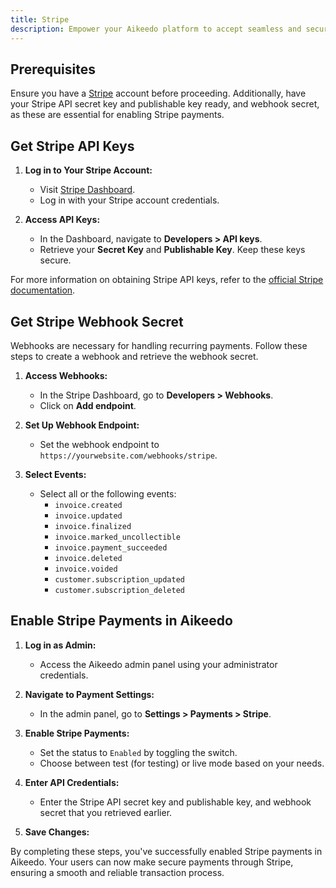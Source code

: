 ```yaml
---
title: Stripe
description: Empower your Aikeedo platform to accept seamless and secure payments through Stripe by following these straightforward steps.
---
```


## Prerequisites

Ensure you have a [Stripe](https://stripe.com/) account before proceeding. Additionally, have your Stripe API secret key and publishable key ready, and webhook secret, as these are essential for enabling Stripe payments.

## Get Stripe API Keys

1. **Log in to Your Stripe Account:**

   - Visit [Stripe Dashboard](https://dashboard.stripe.com/).
   - Log in with your Stripe account credentials.

2. **Access API Keys:**

   - In the Dashboard, navigate to **Developers > API keys**.
   - Retrieve your **Secret Key** and **Publishable Key**. Keep these keys secure.

For more information on obtaining Stripe API keys, refer to the [official Stripe documentation](https://stripe.com/docs/keys).

## Get Stripe Webhook Secret

Webhooks are necessary for handling recurring payments. Follow these steps to create a webhook and retrieve the webhook secret.

1. **Access Webhooks:**

   - In the Stripe Dashboard, go to **Developers > Webhooks**.
   - Click on **Add endpoint**.

2. **Set Up Webhook Endpoint:**

   - Set the webhook endpoint to `https://yourwebsite.com/webhooks/stripe`.

3. **Select Events:**

   - Select all or the following events:
     - `invoice.created`
     - `invoice.updated`
     - `invoice.finalized`
     - `invoice.marked_uncollectible`
     - `invoice.payment_succeeded`
     - `invoice.deleted`
     - `invoice.voided`
     - `customer.subscription_updated`
     - `customer.subscription_deleted`

## Enable Stripe Payments in Aikeedo

1. **Log in as Admin:**

   - Access the Aikeedo admin panel using your administrator credentials.

2. **Navigate to Payment Settings:**

   - In the admin panel, go to **Settings > Payments > Stripe**.

3. **Enable Stripe Payments:**

   - Set the status to `Enabled` by toggling the switch.
   - Choose between test (for testing) or live mode based on your needs.

4. **Enter API Credentials:**

   - Enter the Stripe API secret key and publishable key, and webhook secret that you retrieved earlier.

5. **Save Changes:**

By completing these steps, you've successfully enabled Stripe payments in Aikeedo. Your users can now make secure payments through Stripe, ensuring a smooth and reliable transaction process.
